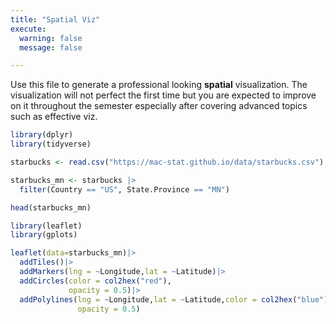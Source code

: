 ```yaml
---
title: "Spatial Viz"
execute: 
  warning: false
  message: false

---
```


Use this file to generate a professional looking **spatial** visualization.  The visualization will not perfect the first time but you are expected to improve on it throughout the semester especially after covering advanced topics such as effective viz.

```r
library(dplyr)
library(tidyverse)

starbucks <- read.csv("https://mac-stat.github.io/data/starbucks.csv")

starbucks_mn <- starbucks |>   
  filter(Country == "US", State.Province == "MN")

head(starbucks_mn)
```

```r
library(leaflet)
library(gplots)

leaflet(data=starbucks_mn)|>
  addTiles()|>
  addMarkers(lng = ~Longitude,lat = ~Latitude)|>
  addCircles(color = col2hex("red"),
             opacity = 0.5)|>
  addPolylines(lng = ~Longitude,lat = ~Latitude,color = col2hex("blue"),
               opacity = 0.5) 
```






